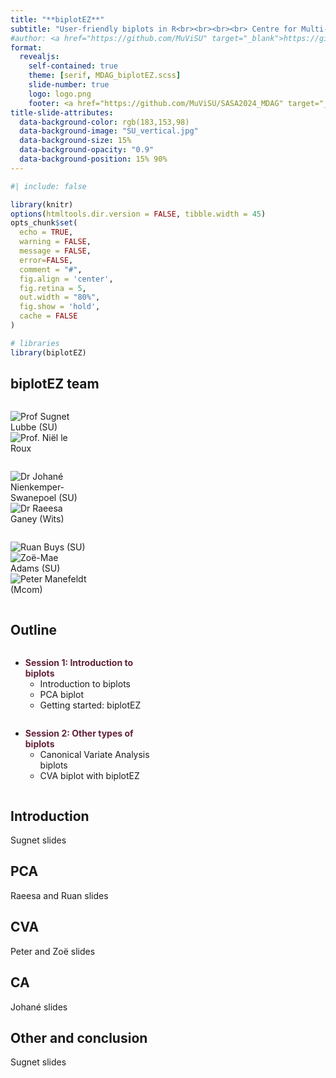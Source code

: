 ```yaml
---
title: "**biplotEZ**"
subtitle: "User-friendly biplots in R<br><br><br><br> Centre for Multi-Dimensional Data Visualisation (MuViSU) <br>muvisu@sun.ac.za<br><br><br><br>**StatCon2023**"
#author: <a href="https://github.com/MuViSU" target="_blank">https://github.com/MuViSU</a>
format: 
  revealjs:
    self-contained: true
    theme: [serif, MDAG_biplotEZ.scss]
    slide-number: true
    logo: logo.png
    footer: <a href="https://github.com/MuViSU/SASA2024_MDAG" target="_blank">https://github.com/MuViSU/SASA2024_MDAG</a>
title-slide-attributes: 
  data-background-color: rgb(183,153,98)
  data-background-image: "SU_vertical.jpg"
  data-background-size: 15%
  data-background-opacity: "0.9"
  data-background-position: 15% 90%
---
```


```r
#| include: false

library(knitr)
options(htmltools.dir.version = FALSE, tibble.width = 45)
opts_chunk$set(
  echo = TRUE, 
  warning = FALSE, 
  message = FALSE, 
  error=FALSE, 
  comment = "#",
  fig.align = 'center', 
  fig.retina = 5,
  out.width = "80%",
  fig.show = 'hold',
  cache = FALSE
)

# libraries
library(biplotEZ)

```
## biplotEZ team

::: {.column width="5%"}
:::

::: {.column width="25%"}
![Prof Sugnet Lubbe (SU)](photos\SL.jpg)
![Prof. Niël le Roux](photos\NJLR.jpg)
:::

::: {.column width="5%"}
:::

::: {.column width="25%"}
![Dr Johané Nienkemper-Swanepoel (SU)](photos\JNS.jpg)
![Dr Raeesa Ganey (Wits)](photos\RG.jpg)
:::

::: {.column width="5%"}
:::

::: {.column width="25%"}
![Ruan Buys (SU)](photos\RB.jpg)
![Zoë-Mae Adams (SU)](photos\ZA.jpg)
![Peter Manefeldt (Mcom)](photos\PM.jpg)
:::

::: {.column width="5%"}
:::

## Outline

::: {.column width="45%"}
-   <strong style="color: #61223b"> Session 1: Introduction to biplots </strong>
    -   Introduction to biplots
    -   PCA biplot
    -   Getting started: biplotEZ
:::

::: {.column width="5%"}
:::

::: {.column width="45%"}
-   <strong style="color: #61223b"> Session 2: Other types of biplots </strong>
    -   Canonical Variate Analysis biplots
    -   CVA biplot with biplotEZ
:::

## Introduction

Sugnet slides

## PCA

Raeesa and Ruan slides

## CVA

Peter and Zoë slides

## CA

Johané slides

## Other and conclusion

Sugnet slides